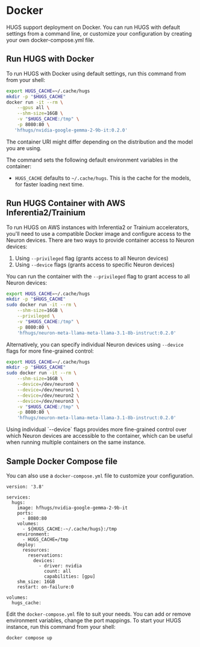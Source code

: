 # Docker

HUGS support deployment on Docker. You can run HUGS with default settings from a command line, or customize your configuration by creating your own docker-compose.yml file.

## Run HUGS with Docker

To run HUGS with Docker using default settings, run this command from from your shell:

```bash
export HUGS_CACHE=~/.cache/hugs
mkdir -p "$HUGS_CACHE"
docker run -it --rm \
    --gpus all \
    --shm-size=16GB \
    -v "$HUGS_CACHE:/tmp" \
    -p 8080:80 \
   'hfhugs/nvidia-google-gemma-2-9b-it:0.2.0'
```

<Tip>

The container URI might differ depending on the distribution and the model you are using.

</Tip>

The command sets the following default environment variables in the container:

- `HUGS_CACHE` defaults to `~/.cache/hugs`. This is the cache for the models, for faster loading next time.

## Run HUGS Container with AWS Inferentia2/Trainium

To run HUGS on AWS instances with Inferentia2 or Trainium accelerators, you'll need to use a compatible Docker image and configure access to the Neuron devices. There are two ways to provide container access to Neuron devices:

1. Using `--privileged` flag (grants access to all Neuron devices)
2. Using `--device` flags (grants access to specific Neuron devices)

You can run the container with the `--privileged` flag to grant access to all Neuron devices:

```bash
export HUGS_CACHE=~/.cache/hugs
mkdir -p "$HUGS_CACHE"
sudo docker run -it --rm \
    --shm-size=16GB \
    --privileged \
    -v "$HUGS_CACHE:/tmp" \
    -p 8080:80 \
    'hfhugs/neuron-meta-llama-meta-llama-3.1-8b-instruct:0.2.0'
```

Alternatively, you can specify individual Neuron devices using `--device` flags for more fine-grained control:

```bash
export HUGS_CACHE=~/.cache/hugs
mkdir -p "$HUGS_CACHE"
sudo docker run -it --rm \
    --shm-size=16GB \
    --device=/dev/neuron0 \
    --device=/dev/neuron1 \
    --device=/dev/neuron2 \
    --device=/dev/neuron3 \
    -v "$HUGS_CACHE:/tmp" \
    -p 8080:80 \
    'hfhugs/neuron-meta-llama-meta-llama-3.1-8b-instruct:0.2.0'
```

<Tip>
Using individual `--device` flags provides more fine-grained control over which Neuron devices are accessible to the container, which can be useful when running multiple containers on the same instance.
</Tip>

## Sample Docker Compose file

You can also use a `docker-compose.yml` file to customize your configuration.

```
version: '3.8'

services:
  hugs:
    image: hfhugs/nvidia-google-gemma-2-9b-it
    ports:
      - 8080:80
    volumes:
      - ${HUGS_CACHE:-~/.cache/hugs}:/tmp
    environment:
      - HUGS_CACHE=/tmp
    deploy:
      resources:
        reservations:
          devices:
            - driver: nvidia
              count: all
              capabilities: [gpu]
    shm_size: 16GB
    restart: on-failure:0

volumes:
  hugs_cache:

```

Edit the `docker-compose.yml` file to suit your needs. You can add or remove environment variables, change the port mappings. To start your HUGS instance, run this command from your shell:

```bash
docker compose up
```
